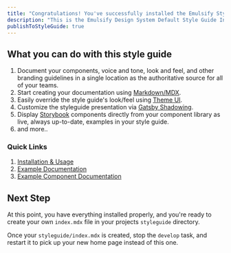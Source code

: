 ```yaml
---
title: "Congratulations! You've successfully installed the Emulsify Styleguide!"
description: "This is the Emulsify Design System Default Style Guide Index Page"
publishToStyleGuide: true
---
```


## What you can do with this style guide

1. Document your components, voice and tone, look and feel, and other branding guidelines in a single location as the authoritative source for all of your teams.
1. Start creating your documentation using <a href="https://github.com/mdx-js/specification">Markdown/MDX</a>.
1. Easily override the style guide's look/feel using [Theme UI](https://theme-ui.com/).
1. Customize the styleguide presentation via [Gatsby Shadowing](https://www.gatsbyjs.org/docs/themes/shadowing/).
1. Display [Storybook](https://storybook.js.org/) components directly from your component library as live, always up-to-date, examples in your style guide.
1. and more..

### Quick Links

1. [Installation & Usage](https://docs.emulsify.info/installation/styleguide-only)
1. [Example Documentation](1__documentation/0__colors/)
1. [Example Component Documentation](button/code/)

## Next Step

At this point, you have everything installed properly, and you're ready to create your own `index.mdx` file in your projects `styleguide` directory.

Once your `styleguide/index.mdx` is created, stop the `develop` task, and restart it to pick up your new home page instead of this one.
